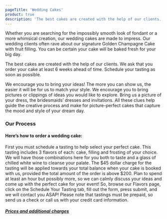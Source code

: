 ```yaml
---
pageTitle: 'Wedding Cakes'
product: true
description: 'The best cakes are created with the help of our clients. We ask that you order your cake at least 6 weeks ahead of time. Schedule your tasting as soon as possible.'
---
```


Whether you are searching for the impossibly smooth look of fondant or a more whimsical
creation, our wedding cakes are made to impress. Our wedding clients often rave about
our signature Golden Champagne Cake with fruit filling. You can be certain your cake will
be baked fresh for your big day.

The best cakes are created with the help of our clients. We ask that you order your cake
at least 6 weeks ahead of time. Schedule your tasting as soon as possible.

We encourage you to bring your ideas! The more you can show us, the easier it will be for
us to match your style. We encourage you to bring pictures or clippings of ideas you would
like to explore. Bring us a picture of your dress, the bridesmaids’ dresses and invitations.
All these clues help guide the creative process and make for picture-perfect cakes that
capture the mood and style of your dream day.

### Our Process

#### Here’s how to order a wedding cake:

First you must schedule a tasting to help select your perfect cake. This tasting includes 3 flavors of each: cake, filling and frosting of your choice. We will have those combinations here for you both to taste and a glass of chilled white wine to cleanse your palate. The $45 dollar charge for the tasting will be applied towards your total balance when your cake is booked with us, provided the total amount of the order is above $200. Plan to spend at least an hour but possibly more, so we can calmly discuss your ideas and come up with the perfect cake for your event! So, browse our Flavors page, click on the Schedule Your Tasting tab, fill out the form, press submit, and we will contact you ASAP! Please note that tastings must be prepaid, so send us a check or call us with your credit card information.

##### [Prices and additional charges](/cake-pricing)

